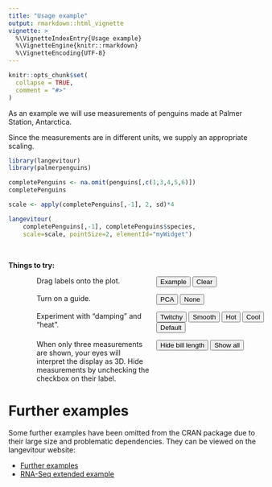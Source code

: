 ```yaml
---
title: "Usage example"
output: rmarkdown::html_vignette
vignette: >
  %\VignetteIndexEntry{Usage example}
  %\VignetteEngine{knitr::rmarkdown}
  %\VignetteEncoding{UTF-8}
---
```


<script>
function setState(state) {
    document.getElementById('myWidget').langevitour.setState(state);
}
</script>

```r
knitr::opts_chunk$set(
  collapse = TRUE,
  comment = "#>"
)
```

As an example we will use measurements of penguins made at Palmer Station, Antarctica. 

Since the measurements are in different units, we supply an appropriate scaling.

```r
library(langevitour)
library(palmerpenguins)

completePenguins <- na.omit(penguins[,c(1,3,4,5,6)])
completePenguins

scale <- apply(completePenguins[,-1], 2, sd)*4

langevitour(
    completePenguins[,-1], completePenguins$species, 
    scale=scale, pointSize=2, elementId="myWidget")
```

<br>

**Things to try:**

<div style="display: grid; grid-template-columns: 50% 50%; column-gap: 1em; row-gap: 1em; margin: 0 0 2em 4em;">
  <div>Drag labels onto the plot.</div>
  <div><button onclick="setState({labelPos:{'Adelie':[-0.6553191489361703,0.7595744680851064],'Chinstrap':[-0.5957446808510638,-0.7723404255319148],'Gentoo':[0.7829787234042553,0.06595744680851068]}})">Example</button> <button onclick="setState({labelPos:{}})">Clear</button></div>
  
  <div>Turn on a guide.</div>
  <div><button onclick="setState({pointRepulsionType:'pca'})">PCA</button> <button onclick="setState({guideType:'none'})">None</button></div>
  
  <div>Experiment with "damping" and "heat".</div>
  <div>
  <button onclick="setState({damping:2,heat:1})">Twitchy</button>
  <button onclick="setState({damping:-2,heat:0})">Smooth</button>
  <button onclick="setState({damping:0,heat:3})">Hot</button>
  <button onclick="setState({damping:0,heat:-3})">Cool</button>
  <button onclick="setState({damping:0,heat:0})">Default</button>
  </div>
  
  <div>When only three measurements are shown, your eyes will interpret the display as 3D. Hide measurements by unchecking the checkbox on their label.</div>
  <div>
  <button onclick="setState({labelInactive:['bill_length_mm']})">Hide bill length</button>
  <button onclick="setState({labelInactive:[]})">Show all</button>
  </div>
</div>

# Further examples

Some further examples have been omitted from the CRAN package due to their large size and problematic dependencies. They can be viewed on the langevitour website:

* [Further examples](https://logarithmic.net/langevitour/articles/examples.html)
* [RNA-Seq extended example](https://logarithmic.net/langevitour/articles/rnaseq.html)


